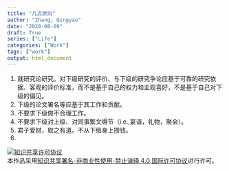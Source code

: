 ```yaml
---
title: "几点原则"
author: "Zhang, Qingyao"
date: "2020-08-09"
draft: True
series: ["Life"]
categories: ["Work"]
tags: ["work"]
output: html_document
---
```


1. 就研究论研究。对下级研究的评价、与下级的研究争论应基于可靠的研究依据、客观的评价标准，而不是基于自己的权力和主观喜好，不是基于自己对下级的偏见。
2. 下级的论文署名等应基于其工作和贡献。
3. 不要求下级做不合理工作。
4. 不要求下级对上级、对同事繁文缛节（i.e.,宴请，礼物，聚会）。
5. 君子爱财，取之有道。不从下级身上捞钱。
6.

<a rel="license" href="http://creativecommons.org/licenses/by-nc-nd/4.0/"><img alt="知识共享许可协议" style="border-width:0" src="https://i.creativecommons.org/l/by-nc-nd/4.0/88x31.png" /></a><br />本作品采用<a rel="license" href="http://creativecommons.org/licenses/by-nc-nd/4.0/">知识共享署名-非商业性使用-禁止演绎 4.0 国际许可协议</a>进行许可。
